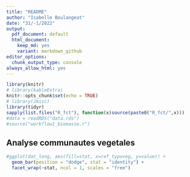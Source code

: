 ```yaml
---
title: "README"
author: "Isabelle Boulangeat"
date: "31/-1/2022"
output:
  pdf_document: default
  html_document:
    keep_md: yes
    variant: markdown_github
editor_options:
  chunk_output_type: console
always_allow_html: yes
---
```


```r
library(knitr)
# library(kableExtra)
knitr::opts_chunk$set(echo = TRUE)
# library(Jmisc)
library(tidyr)
sapply(list.files("R_fct"), function(x)source(paste0("R_fct/",x)))
#data = readRDS("data.rds")
#source("workflow1_biomasse.r")

```
## Analyse communautes vegetales
```r
#ggplot(dat_long, aes(fill=stat, x=ref_typoveg, y=value)) +
  geom_bar(position = "dodge", stat = "identity") +
  facet_wrap(~stat, ncol = 1, scales = "free")

```
